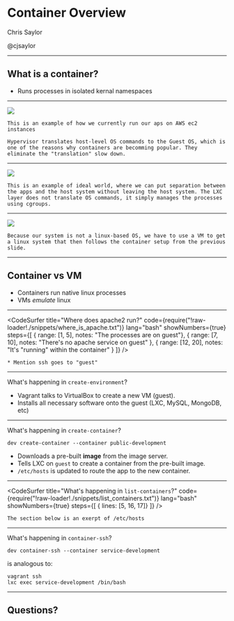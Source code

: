 

# Container Overview

Chris Saylor

@cjsaylor

---

## What is a container?

* Runs processes in isolated kernal namespaces

---

<Image src="images/virtual-machine-setup.svg" size="75%" />

```notes
This is an example of how we currently run our aps on AWS ec2 instances

Hypervisor translates host-level OS commands to the Guest OS, which is one of the reasons why containers are becomming popular. They eliminate the "translation" slow down.
```

---

<Image src="images/lxc-setup.svg" size="75%"/>

```notes
This is an example of ideal world, where we can put separation between the apps and the host system without leaving the host system. The LXC layer does not translate OS commands, it simply manages the processes using cgroups.
```

---

<Image src="images/macbook-machine-setup.svg" size="75%" />

```notes
Because our system is not a linux-based OS, we have to use a VM to get a linux system that then follows the container setup from the previous slide.
```

---

## Container vs VM

* Containers run native linux processes
* VMs <i>emulate</i> linux

---

<CodeSurfer
	title="Where does apache2 run?"
	code={require("!raw-loader!./snippets/where_is_apache.txt")}
	lang="bash"
	showNumbers={true}
	steps={[
		{ range: [1, 5], notes: "The processes are on guest"},
		{ range: [7, 10], notes: "There's no apache service on guest" },
		{ range: [12, 20], notes: "It's \"running\" within the container" }
	]}
/>

```notes
* Mention ssh goes to "guest"
```

---

What's happening in `create-environment`?

<ul>
	<Appear>
		<li>Vagrant talks to VirtualBox to create a new VM (guest).</li>
		<li>Installs all necessary software onto the guest (LXC, MySQL, MongoDB, etc)</li>
	</Appear>
</ul>

---

What's happening in `create-container`?

```
dev create-container --container public-development
```

<ul>
	<Appear>
		<li>Downloads a pre-built <strong>image</strong> from the image server.</li>
		<li>Tells LXC on <code>guest</code> to create a container from the pre-built image.</li>
		<li><code>/etc/hosts</code> is updated to route the app to the new container.</li>
	</Appear>
</ul>

---

<CodeSurfer
	title="What's happening in `list-containers`?"
	code={require("!raw-loader!./snippets/list_containers.txt")}
	lang="bash"
	showNumbers={true}
	steps={[
		{ lines: [5, 16, 17]}
	]}
/>

```notes
The section below is an exerpt of /etc/hosts
```

---

What's happening in `container-ssh`?

```
dev container-ssh --container service-development
```

is analogous to:

```
vagrant ssh
lxc exec service-development /bin/bash
```

---

## Questions?